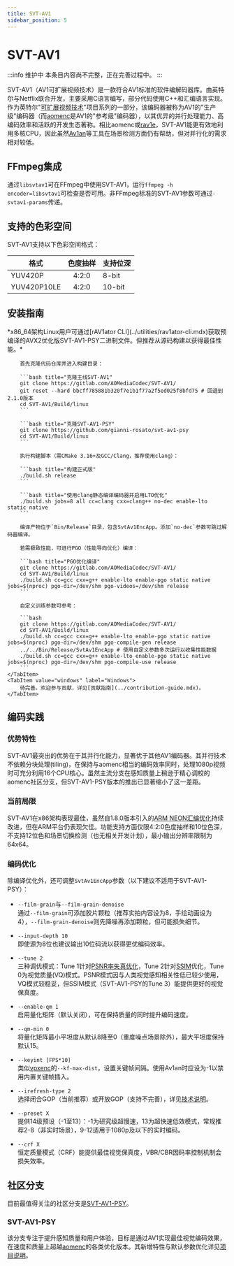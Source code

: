```yaml
---
title: SVT-AV1
sidebar_position: 5
---
```



# SVT-AV1

:::info 维护中
本条目内容尚不完整，正在完善过程中。
:::

SVT-AV1（AV1可扩展视频技术）是一款符合AV1标准的软件编解码器库。由英特尔与Netflix联合开发，主要采用C语言编写，部分代码使用C++和汇编语言实现。作为英特尔"[可扩展视频技术](https://www.intel.com/content/www/us/en/developer/articles/technical/scalable-video-technology.html)"项目系列的一部分，该编码器被称为AV1的"生产级"编码器（而[aomenc](../encoders/aomenc.mdx)是AV1的"参考级"编码器），以其优异的并行处理能力、高编码效率和活跃的开发生态著称。相比aomenc或[rav1e](../encoders/rav1e.mdx)，SVT-AV1能更有效地利用多核CPU，因此虽然[Av1an](../utilities/av1an.mdx)等工具在场景检测方面仍有帮助，但对并行化的需求相对较低。

## FFmpeg集成

通过`libsvtav1`可在FFmpeg中使用SVT-AV1，运行`ffmpeg -h encoder=libsvtav1`可检查是否可用。非FFmpeg标准的SVT-AV1参数可通过`-svtav1-params`传递。

## 支持的色彩空间

SVT-AV1支持以下色彩空间格式：

| 格式           | 色度抽样 | 支持位深       |
|----------------|:--------:|----------------|
| YUV420P        | 4:2:0    | 8-bit          |
| YUV420P10LE    | 4:2:0    | 10-bit         |

## 安装指南

<Tabs>
    <TabItem value="unixlike" label="Linux & macOS">
        *x86_64架构Linux用户可通过[rAV1ator CLI](../utilities/rav1ator-cli.mdx)获取预编译的AVX2优化版SVT-AV1-PSY二进制文件。但推荐从源码构建以获得最佳性能。*

        首先克隆代码仓库并进入构建目录：

        ```bash title="克隆主线SVT-AV1"
        git clone https://gitlab.com/AOMediaCodec/SVT-AV1/
        git reset --hard bbcff785881b320f7e1b1f77a2f5ed025f8bfd75 # 回退到2.1.0版本
        cd SVT-AV1/Build/linux
        ```

        ```bash title="克隆SVT-AV1-PSY"
        git clone https://github.com/gianni-rosato/svt-av1-psy
        cd SVT-AV1/Build/linux
        ```

        执行构建脚本（需CMake 3.16+及GCC/Clang，推荐使用clang）：

        ```bash title="构建正式版"
        ./build.sh release
        ```

        ```bash title="使用clang静态编译编码器并启用LTO优化"
        ./build.sh jobs=8 all cc=clang cxx=clang++ no-dec enable-lto static native
        ```

        编译产物位于`Bin/Release`目录，包含SvtAv1EncApp。添加`no-dec`参数可跳过解码器编译。

        若需极致性能，可进行PGO（性能导向优化）编译：

        ```bash title="PGO优化编译"
        git clone https://gitlab.com/AOMediaCodec/SVT-AV1/
        cd SVT-AV1/Build/linux
        ./build.sh cc=gcc cxx=g++ enable-lto enable-pgo static native jobs=$(nproc) pgo-dir=/dev/shm pgo-videos=/dev/shm release
        ```

        自定义训练参数可参考：

        ```bash
        git clone https://gitlab.com/AOMediaCodec/SVT-AV1/
        cd SVT-AV1/Build/linux
        ./build.sh cc=gcc cxx=g++ enable-lto enable-pgo static native jobs=$(nproc) pgo-dir=/dev/shm pgo-compile-gen release
        ../../Bin/Release/SvtAv1EncApp # 使用自定义参数多次运行以收集性能数据
        ./build.sh cc=gcc cxx=g++ enable-lto enable-pgo static native jobs=$(nproc) pgo-dir=/dev/shm pgo-compile-use release
        ```
    </TabItem>
    <TabItem value="windows" label="Windows">
        待完善。欢迎参与贡献，详见[贡献指南](../contribution-guide.mdx)。
    </TabItem>
</Tabs>

## 编码实践

### 优势特性

SVT-AV1最突出的优势在于其并行化能力，显著优于其他AV1编码器。其并行技术不依赖分块处理(tiling)，在保持与aomenc相当的编码效率同时，处理1080p视频时可充分利用16个CPU核心。虽然主流分支在感知质量上稍逊于精心调校的aomenc社区分支，但SVT-AV1-PSY版本的推出已显著缩小了这一差距。

### 当前局限

SVT-AV1在x86架构表现最佳，虽然自1.8.0版本引入的[ARM NEON汇编优化](https://gitlab.com/AOMediaCodec/SVT-AV1/-/commit/ba13fac241f1b54954935f2cb200efc07f3de13a)持续改进，但在ARM平台仍表现欠佳。功能支持方面仅限4:2:0色度抽样和10位色深，不支持12位色和场景切换检测（也无相关开发计划），最小输出分辨率限制为64x64。

### 编码优化

除编译优化外，还可调整`SvtAv1EncApp`参数（以下建议不适用于SVT-AV1-PSY）：

- `--film-grain`与`--film-grain-denoise`  
通过`--film-grain`可添加胶片颗粒（推荐实拍内容设为8，手绘动画设为4），`--film-grain-denoise`则先降噪再添加颗粒，但可能损失细节。

- `--input-depth 10`  
即使源为8位也建议输出10位码流以获得更优编码效率。

- `--tune 2`  
三种调优模式：Tune 1针对[PSNR](../metrics/PSNR.mdx)[率失真优化](../introduction/psychovisual.mdx)，Tune 2针对[SSIM](../metrics/SSIM.mdx)优化，Tune 0为视觉质量(VQ)模式。PSNR模式因与人类视觉感知相关性低已较少使用，VQ模式较稳妥，但SSIM模式（SVT-AV1-PSY的Tune 3）能提供更好的视觉保真度。

- `--enable-qm 1`  
启用量化矩阵（默认关闭），可在保持质量的同时提升编码速度。

- `--qm-min 0`  
将量化矩阵最小平坦度从默认8降至0（重度噪点场景除外），最大平坦度保持默认15。

- `--keyint [FPS*10]`  
类似[vpxenc](../encoders/vpxenc.mdx)的`--kf-max-dist`，设置关键帧间隔。使用Av1an时应设为-1以禁用内置关键帧插入。

- `--irefresh-type 2`  
选择闭合GOP（当前推荐）或开放GOP（支持不完善），详见[技术说明](https://ottverse.com/closed-gop-open-gop-idr/)。

- `--preset X`  
提供14级预设（-1至13）：-1为研究级超慢速，13为超快速低效模式，常规推荐2-8（非实时场景），9-12适用于1080p及以下的实时编码。

- `--crf X`  
恒定质量模式（CRF）能提供最佳视觉保真度，VBR/CBR因码率控制机制会损失效率。

## 社区分支

目前最值得关注的社区分支是[SVT-AV1-PSY](./SVT-AV1-PSY.mdx)。

### SVT-AV1-PSY

该分支专注于提升感知质量和用户体验，目标是通过AV1实现最佳视觉编码效果，在速度和质量上超越[aomenc](./aomenc.mdx#社区分支)的各类优化版本。其新增特性与默认参数优化详见[项目说明](https://github.com/gianni-rosato/svt-av1-psy/blob/master/README.md#feature-additions)。